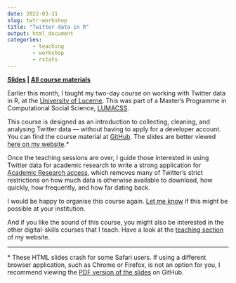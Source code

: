 ---
date: 2022-03-31
slug: twtr-workshop
title: "Twitter data in R"
output: html_document
categories:
        - teaching
        - workshop
        - rstats
---

**<a href="https://resulumit.com/teaching/twtr_workshop.html" target="_blank"><b>Slides</b></a> | <a href="https://github.com/resulumit/twtr_workshop" target="_blank"><b>All course materials</b></a>**

Earlier this month, I taught my two-day course on working with Twitter data in R, at the <a href="https://www.unilu.ch/en" target="_blank">University of Lucerne</a>. This was part of a Master's Programme in Computational Social Science, <a href="https://www.unilu.ch/en/study/study-programmes/masters-degrees/faculty-of-humanities-and-social-sciences/lucerne-master-in-computational-social-sciences-lumacss/" target="_blank">LUMACSS</a>.

This course is designed as an introduction to collecting, cleaning, and analysing Twitter data --- without having to apply for a developer account. You can find the course material at <a href="https://github.com/resulumit/twtr_workshop" target="_blank">GitHub</a>. The slides are better viewed <a href="https://resulumit.com/teaching/twtr_workshop.html" target="_blank">here on my website</a>.&#42;

Once the teaching sessions are over, I guide those interested in using Twitter data for academic research to write a strong application for [Academic Research access](https://developer.twitter.com/en/products/twitter-api/academic-research), which removes many of Twitter's strict restrictions on how much data is otherwise available to download, how quickly, how frequently, and how far dating back. 

I would be happy to organise this course again. <a href="mailto:resuluy@uio.no?subject=Twitter workshop">Let me know</a> if this might be possible at your institution.

And if you like the sound of this course, you might also be interested in the other digital-skills courses that I teach. Have a look at the [teaching section](https://resulumit.com/teaching/) of my website.

_____
&#42; These HTML slides crash for some Safari users. If using a different browser application, such as Chrome or Firefox, is not an option for you, I recommend viewing the <a href="https://github.com/resulumit/scrp_workshop/blob/master/presentation/scrp_workshop.pdf">PDF version of the slides</a> on GitHub.